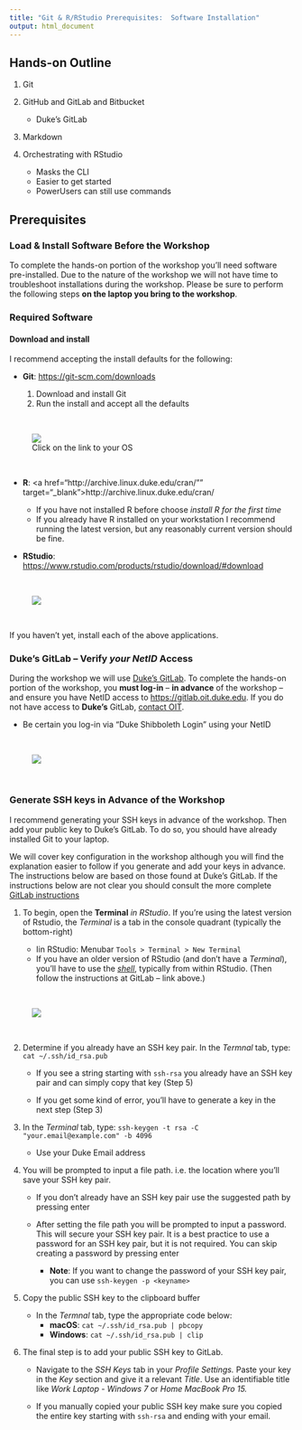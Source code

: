 ```yaml
---
title: "Git & R/RStudio Prerequisites:  Software Installation"
output: html_document
---
```


## Hands-on Outline

1. Git
1. GitHub and GitLab and Bitbucket

    - Duke's GitLab  
    
1. Markdown  
1. Orchestrating with RStudio

	- Masks the CLI
	- Easier to get started
	- PowerUsers can still use commands
	
## Prerequisites

### Load & Install Software **Before the Workshop**

To complete the hands-on portion of the workshop you'll need software pre-installed.  Due to the nature of the workshop we will not have time to troubleshoot installations during the workshop.  Please be sure to perform the following steps **on the laptop you bring to the workshop**.  

### Required Software

#### Download and install  

I recommend accepting the install defaults for the following:

- **Git**: <a href="https://git-scm.com/downloads" target="_blank">https://git-scm.com/downloads</a>

    1. Download and install Git
    1. Run the install and accept all the defaults
    
<br><figure>![](images/git_os.png)<figcaption>Click on the link to your OS</figcaption></figure><br>
    
- **R**: <a href="http://archive.linux.duke.edu/cran/"" target="_blank">http://archive.linux.duke.edu/cran/</a>

    - If you have not installed R before choose *install R for the first time*
    - If you already have R installed on your workstation I recommend running the latest version, but any reasonably current version should be fine.
    
- **RStudio**: <a href="https://www.rstudio.com/products/rstudio/download/#download" target="_blank">https://www.rstudio.com/products/rstudio/download/#download</a> 

<br><figure>![](images/rstudio_download.png)</figure><br>
    

If you haven't yet, install each of the above applications.  


### **Duke's** GitLab -- Verify *your NetID* Access

During the workshop we will use <a href="https://gitlab.oit.duke.edu" target="_blank">Duke's GitLab</a>.  To complete the hands-on portion of the workshop, you **must log-in** -- **in advance** of the workshop -- and ensure you have NetID access to <a href="https://gitlab.oit.duke.edu" target="_blank"> https://gitlab.oit.duke.edu</a>.  If you do not have access to **Duke's** GitLab, [contact OIT](https://oit.duke.edu/help).

- Be certain you log-in via "Duke Shibboleth Login" using your NetID

<br><figure>![](images/gitlab_shib_login.png)</figure><br> 

### Generate SSH keys in Advance of the Workshop

I recommend generating your SSH keys in advance of the workshop.  Then add your public key to Duke's GitLab.  To do so, you should have already installed Git to your laptop.  

We will cover key configuration in the workshop although you will find the explanation easier to follow if you generate and add your keys in advance.  The instructions below are based on those found at Duke's GitLab.  If the instructions below are not clear you should consult the more complete [GitLab instructions](https://gitlab.oit.duke.edu/help/ssh/README)  

1. To begin, open the **Terminal** *in RStudio*.  If you're using the latest version of Rstudio, the *Terminal* is a tab in the console quadrant (typically the bottom-right)

    - Iin RStudio: Menubar `Tools > Terminal > New Terminal` 
    - If you have an older version of RStudio (and don't have a *Terminal*), you'll have to use the *[shell](images/shell_old.png)*, typically from within RStudio.  (Then follow the instructions at GitLab -- link above.)

<br><figure>![](images/shell.png)</figure><br>

    
2. Determine if you already have an SSH key pair.  In the *Termnal* tab, type:  `cat ~/.ssh/id_rsa.pub`
    
    - If you see a string starting with `ssh-rsa` you already have an SSH key pair and can simply copy that key (Step 5)
        
    - If you get some kind of error, you'll have to generate a key in the next step (Step 3)
        
1. In the *Terminal* tab, type:  `ssh-keygen -t rsa -C "your.email@example.com" -b 4096`

    - Use your Duke Email address  
    
1. You will be prompted to input a file path.  i.e. the location where you'll save your SSH key pair.

    - If you don't already have an SSH key pair use the suggested path by pressing enter
    
     - After setting the file path you will be prompted to input a password.  This will secure your SSH key pair. It is a best practice to use a password for an SSH key pair, but it is not required.  You can skip creating a password by pressing enter

        - **Note**:  If you want to change the password of your SSH key pair, you can use `ssh-keygen -p <keyname>`  
    
1. Copy the public SSH key to the clipboard buffer

    - In the *Termnal* tab, type the appropriate code below:
        - **macOS**:  `cat ~/.ssh/id_rsa.pub | pbcopy`
        - **Windows**:  `cat ~/.ssh/id_rsa.pub | clip`
    
1. The final step is to add your public SSH key to GitLab.

    - Navigate to the *SSH Keys* tab in your *Profile Settings.* Paste your key in the *Key* section and give it a relevant *Title*. Use an identifiable title like *Work Laptop - Windows 7* or *Home MacBook Pro 15.*
    
    - If you manually copied your public SSH key make sure you copied the entire key starting with `ssh-rsa` and ending with your email.
